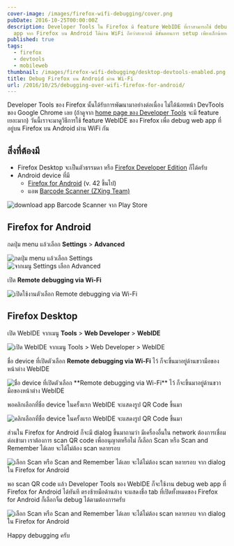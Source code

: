 ```yaml
---
cover-image: /images/firefox-wifi-debugging/cover.png
pubDate: 2016-10-25T00:00:00Z
description: Developer Tools ใน Firefox มี feature WebIDE ที่เราสามารถใช้ debug web
  app จาก Firefox บน Android ได้ผ่าน WiFi ถือว่าสะดวกดี มีขั้นตอนการ setup เพียงเล็กน้อยครับ
published: true
tags:
  - firefox
  - devtools
  - mobileweb
thumbnail: /images/firefox-wifi-debugging/desktop-devtools-enabled.png
title: Debug Firefox บน Android ผ่าน Wi-Fi
url: /2016/10/25/debugging-over-wifi-firefox-for-android/
---
```


Developer Tools ของ Firefox นั้นได้รับการพัฒนามาอย่างต่อเนื่อง ไม่ได้น้อยหน้า DevTools ของ Google Chrome เลย
(ถ้าดูจาก [home page ของ Developer Tools](https://developer.mozilla.org/en-US/docs/Tools) จะมี feature เยอะมาก)
วันนี้เราจะมาดูวิธีการใช้ feature WebIDE ของ Firefox เพื่อ debug web app ที่อยู่บน Firefox บน Android ผ่าน WiFi กัน

## สิ่งที่ต้องมี

- Firefox Desktop จะเป็นตัวธรรมดา หรือ [Firefox Developer Edition](https://www.mozilla.org/en-US/firefox/developer/) ก็ได้ครับ
- Android device ที่มี
  - [Firefox for Android](https://play.google.com/store/apps/details?id=org.mozilla.firefox) (v. 42 ขึ้นไป)
  - แอพ [Barcode Scanner (ZXing Team)](https://play.google.com/store/apps/details?id=com.google.zxing.client.android)

<div class="text-center">
  <img src="/images/firefox-wifi-debugging/mobile-download-app.png" alt="download app Barcode Scanner จาก Play Store" />
</div>

## Firefox for Android

กดปุ่ม menu แล้วเลือก **Settings** > **Advanced**

<div class="text-center">
  <img src="/images/firefox-wifi-debugging/mobile-firefox-menu.png" alt="กดปุ่ม menu แล้วเลือก Settings" />
</div>

<div class="text-center">
  <img src="/images/firefox-wifi-debugging/mobile-firefox-settings.png" alt="จากเมนู Settings เลือก Advanced" />
</div>

เปิด **Remote debugging via Wi-Fi**

<div class="text-center">
  <img src="/images/firefox-wifi-debugging/mobile-firefox-dev-settings.png" alt="เปิดใช้งานตัวเลือก Remote debugging via Wi-Fi" />
</div>

## Firefox Desktop

เปิด WebIDE จากเมนู **Tools** > **Web Developer** > **WebIDE**

<div class="text-center">
  <img src="/images/firefox-wifi-debugging/desktop-webide.png" alt="เปิด WebIDE จากเมนู Tools > Web Developer > WebIDE" />
</div>

ชื่อ device ที่เปิดตัวเลือก **Remote debugging via Wi-Fi** ไว้ ก็จะขึ้นมาอยู่ด้านขวามือของหน้าต่าง WebIDE

<div class="text-center">
  <img src="/images/firefox-wifi-debugging/desktop-devices-list.png" alt="ชื่อ device ที่เปิดตัวเลือก **Remote debugging via Wi-Fi** ไว้ ก็จะขึ้นมาอยู่ด้านขวามือของหน้าต่าง WebIDE" />
</div>

พอคลิกเลือกที่ชื่อ device ในครั้งแรก WebIDE จะแสดงรูป QR Code ขึ้นมา

<div class="text-center">
  <img src="/images/firefox-wifi-debugging/desktop-scan-qr-code.png" alt="คลิกเลือกที่ชื่อ device ในครั้งแรก WebIDE จะแสดงรูป QR Code ขึ้นมา" />
</div>

ส่วนใน Firefox for Android ก็จะมี dialog ขึ้นมาถามว่า
มีเครื่องอื่นใน network ต้องการเชื่อมต่อเข้ามา เราต้องการ scan QR code เพื่ออนุญาตหรือไม่
ก็เลือก Scan หรือ Scan and Remember ได้เลย จะได้ไม่ต้อง scan หลายรอบ

<div class="text-center">
  <img src="/images/firefox-wifi-debugging/mobile-permission-requests.png" alt="เลือก Scan หรือ Scan and Remember ได้เลย จะได้ไม่ต้อง scan หลายรอบ จาก dialog ใน Firefox for Android" />
</div>

พอ scan QR code แล้ว Developer Tools ของ WebIDE ก็จะใช้งาน debug web app ที่ Firefox for Android ได้ทันที
ตรงซ้ายมือด้านล่าง จะแสดงชื่อ tab ที่เปิดทั้งหมดของ Firefox for Android ก็เลือกจิ้ม debug ได้ตามต้องการครับ

<div class="text-center">
  <img src="/images/firefox-wifi-debugging/desktop-devtools-enabled.png" alt="เลือก Scan หรือ Scan and Remember ได้เลย จะได้ไม่ต้อง scan หลายรอบ จาก dialog ใน Firefox for Android" />
</div>

Happy debugging ครับ
